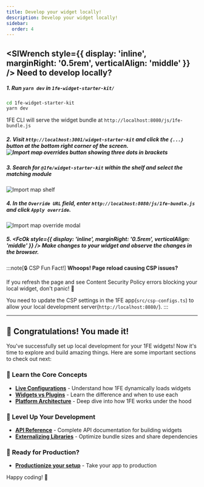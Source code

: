 ```yaml
---
title: Develop your widget locally!
description: Develop your widget locally!
sidebar:
  order: 4
---
```



## <SlWrench style={{ display: 'inline', marginRight: '0.5rem', verticalAlign: 'middle' }} /> Need to develop locally?

##### 1. Run `yarn dev` in `1fe-widget-starter-kit/`

```bash
cd 1fe-widget-starter-kit
yarn dev
```

1FE CLI will serve the widget bundle at `http://localhost:8080/js/1fe-bundle.js`

##### 2. Visit `http://localhost:3001/widget-starter-kit` and click the `{...}` button at the bottom right corner of the screen. ![Import map overrides button showing three dots in brackets](./assets/three-dots.png)

##### 3. Search for `@1fe/widget-starter-kit` within the shelf and select the matching module

![Import map shelf](./assets/import-map-shelf.png)

##### 4. In the `Override URL` field, enter `http://localhost:8080/js/1fe-bundle.js` and click `Apply override`.

![Import map override modal](./assets/override-modal.png)

##### 5. <FcOk style={{ display: 'inline', marginRight: '0.5rem', verticalAlign: 'middle' }} /> Make changes to your widget and observe the changes in the browser.

:::note[🔒 CSP Fun Fact!]
**Whoops! Page reload causing CSP issues?** 

If you refresh the page and see Content Security Policy errors blocking your local widget, don't panic! 🚨 

You need to update the CSP settings in the 1FE app(`src/csp-configs.ts`) to allow your local development server(`http://localhost:8080/`).
:::

---

## 🎉 Congratulations! You made it!

You've successfully set up local development for your 1FE widgets! Now it's time to explore and build amazing things. Here are some important sections to check out next:

### 🧠 **Learn the Core Concepts**
- **[Live Configurations](../../main-concepts/live-configurations)** - Understand how 1FE dynamically loads widgets
- **[Widgets vs Plugins](../../main-concepts/widgets)** - Learn the difference and when to use each
- **[Platform Architecture](../../main-concepts/architecture)** - Deep dive into how 1FE works under the hood

### 🔧 **Level Up Your Development**
- **[API Reference](../../api-reference/1fe-server-reference)** - Complete API documentation for building widgets
- **[Externalizing Libraries](../../platform-guides/externalizing-libraries)** - Optimize bundle sizes and share dependencies

### 🚀 **Ready for Production?**
- **[Productionize your setup](../../platform-guides/productionize)** - Take your app to production

Happy coding! 🚀

